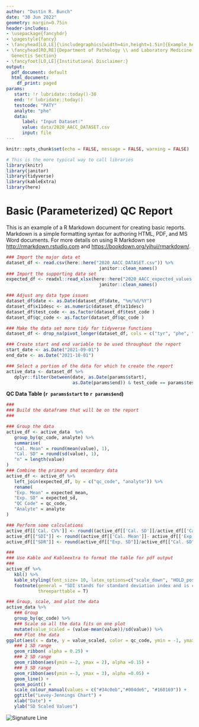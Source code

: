 ---
author: "Dustin R. Bunch"
date: "30 Jun 2022"
geometry: margin=0.75in
header-includes:
- \usepackage{fancyhdr}
- \pagestyle{fancy}
- \fancyhead[LO,LE]{\includegraphics[width=4in,height=1.5in]{Example_header.jpg}\\}
- \fancyhead[RO,RE]{Department of Pathology \\ and Laboratory Medicine,\\ Biochemical
  Genectis Section}
- \fancyfoot[LO,LE]{Institutional Disclaimer:}
output:
  pdf_document: default
  html_document:
    df_print: paged
params:
   start: !r lubridate::today()-30
   end: !r lubridate::today()
   testcode: "PATY"
   analyte: "phe"
   data:
      label: "Input Dataset:"
      value: data/2020_AACC_DATASET.csv
      input: file
---
```{r setup, include=FALSE}
knitr::opts_chunk$set(echo = FALSE, message = FALSE, warning = FALSE)
```

```{r, pkgs_libraries, include=FALSE}
# This is the more typical way to call libraries
library(knitr)
library(janitor)
library(tidyverse)
library(kableExtra)
library(here)

```
\hfill\break
\hfill\break

# Basic (Parameterized) QC Report

This is an example of a R Markdown document for creating basic reports. Markdown is a simple formatting syntax for authoring HTML, PDF, and MS Word documents. For more details on using R Markdown see <http://rmarkdown.rstudio.com> and <https://bookdown.org/yihui/rmarkdown/>.


```{r import_data, include =FALSE}
### Import the major data et 
dataset_df <- read.csv(here::here("2020_AACC_DATASET.csv")) %>%
                                   janitor::clean_names()
### Import the supporting data set
expected_df <- readxl::read_xlsx(here::here("2020_AACC_expected_values.xlsx")) %>%
                                   janitor::clean_names()
```

```{r data_wrangling}
### Adjust any data type issues
dataset_df$date <- as.Date(dataset_df$date, "%m/%d/%Y")
dataset_df$x11desc <- as.numeric(dataset_df$x11desc)
dataset_df$test_code <- as.factor(dataset_df$test_code )
dataset_df$qc_code <- as.factor(dataset_df$qc_code )

### Make the data set more tidy for tidyverse functions
dataset_df <- drop_na(pivot_longer(dataset_df, cols = c("tyr", "phe", "x17op", "prog", "cortms", "doc", "testms", "andro", "x11desc", "x17pre"), names_to = "analyte"))

### Create start and end variable to be used throughout the report
start_date <- as.Date("2021-09-01")
end_date <- as.Date("2021-10-01")

### Select a portion of the data for which to create the report 
active_data <- dataset_df %>%
   dplyr::filter(between(date, as.Date(params$start),
                         as.Date(params$end)) & test_code == params$testcode & analyte == params$analyte ) 
```

**QC Data Table (`r params$start` to `r params$end`)**

```{r qc_table, error=FALSE}
###
### Build the dataframe that will be on the report
###

### Group the data 
active_df <- active_data  %>% 
   group_by(qc_code, analyte) %>% 
   summarise(
   "Cal. Mean" = round(mean(value), 1),
   "Cal. SD" = round(sd(value), 1),
   "n" = length(value)
)
### Combine the primary and secondary data
active_df <- active_df %>% 
   left_join(expected_df, by = c("qc_code", "analyte")) %>% 
   rename(
   "Exp. Mean" = expected_mean,
   "Exp. SD" = expected_sd,
   "QC Code" = qc_code,
   "Analyte" = analyte
)

### Perform some calculations
active_df[['Cal. CV%']] <- round((active_df[['Cal. SD']]/active_df[['Cal. Mean']])*100, 1)
active_df[["SDI"]] <- round((active_df[['Cal. Mean']]- active_df[['Exp. Mean']])/active_df[["Exp. SD"]] , 1)
active_df[["SDR"]] <- round(active_df[["Exp. SD"]]/active_df[["Cal. SD"]] , 1)

###
### Use Kable and Kableextra to format the table for pdf output
###
active_df %>%
   kbl() %>%
   kable_styling(font_size= 10, latex_options=c("scale_down", "HOLD_position"), bootstrap_options = c("striped", "hover", "condensed")) %>%
   footnote(general = "SDI stands for standard deviation index and is calculated by substracting the expected and calculated means then dividing by the expected standard deviation (SD) with an ideal value of 0. SDI values between -0.8 to 0.8 are acceptable in my mass spectrometry lab. SDR is the standard deviation ratio and is calculated by dividing the expected SD by the calculated SD with an ideal value of 1. SDR values between 0.3 to 1.1 are acceptable in my mass spectrometry lab.", 
            threeparttable = T)
```

```{r lv_chart, error=FALSE, fig.height=3}
### Group, scale, and plot the data
active_data %>% 
   ### Group
   group_by(qc_code) %>%
   ### Scale so all the data fits on one plot
   mutate(value_scaled = (value-mean(value))/sd(value)) %>%
   ### Plot the data
ggplot(aes(x = date, y = value_scaled, color = qc_code, ymin = -1, ymax = 1)) + 
   ### 1 SD range
   geom_ribbon( alpha = 0.25) +
   ### 2 SD range
   geom_ribbon(aes(ymin =-2, ymax = 2), alpha =0.15) +
   ### 3 SD range
   geom_ribbon(aes(ymin =-3, ymax = 3), alpha =0.05) +
   geom_line() + 
   geom_point() +
   scale_colour_manual(values = c("#34c0eb","#004de6", "#160169")) +
   ggtitle("Levey-Jennings Chart") +
   xlab("Date") +
   ylab("SD Scaled Values")
```

\hfill\break
\hfill\break
\hfill\break
![Signature Line](2020_AACC_2.JPG)\
